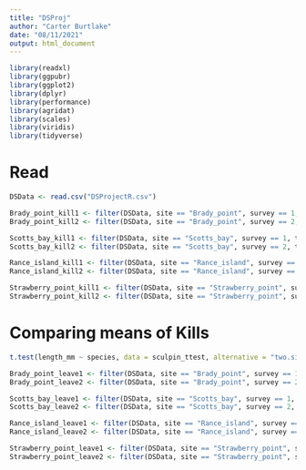 ```yaml
---
title: "DSProj"
author: "Carter Burtlake"
date: "08/11/2021"
output: html_document
---
```


```r
library(readxl)
library(ggpubr)
library(ggplot2)
library(dplyr)
library(performance) 
library(agridat)
library(scales)
library(viridis)
library(tidyverse)
```

# Read 
```r
DSData <- read.csv("DSProjectR.csv")
```

```r
Brady_point_kill1 <- filter(DSData, site == "Brady_point", survey == 1, treatment == "Kill")
Brady_point_kill2 <- filter(DSData, site == "Brady_point", survey == 2, treatment == "Kill")

Scotts_bay_kill1 <- filter(DSData, site == "Scotts_bay", survey == 1, treatment == "Kill")
Scotts_bay_kill2 <- filter(DSData, site == "Scotts_bay", survey == 2, treatment == "Kill")

Rance_island_kill1 <- filter(DSData, site == "Rance_island", survey == 1, treatment == "Kill")
Rance_island_kill2 <- filter(DSData, site == "Rance_island", survey == 2, treatment == "Kill")

Strawberry_point_kill1 <- filter(DSData, site == "Strawberry_point", survey == 1, treatment == "Kill")
Strawberry_point_kill2 <- filter(DSData, site == "Strawberry_point", survey == 2, treatment == "Kill")
```


# Comparing means of Kills
```r
t.test(length_mm ~ species, data = sculpin_ttest, alternative = "two.sided", var.equal = T, conf.level = 0.95)
```


```r
Brady_point_leave1 <- filter(DSData, site == "Brady_point", survey == 1, treatment == "Leave")
Brady_point_leave2 <- filter(DSData, site == "Brady_point", survey == 2, treatment == "Leave")

Scotts_bay_leave1 <- filter(DSData, site == "Scotts_bay", survey == 1, treatment == "Leave")
Scotts_bay_leave2 <- filter(DSData, site == "Scotts_bay", survey == 2, treatment == "Leave")

Rance_island_leave1 <- filter(DSData, site == "Rance_island", survey == 1, treatment == "Leave")
Rance_island_leave2 <- filter(DSData, site == "Rance_island", survey == 2, treatment == "Leave")

Strawberry_point_leave1 <- filter(DSData, site == "Strawberry_point", survey == 1, treatment == "Leave")
Strawberry_point_leave2 <- filter(DSData, site == "Strawberry_point", survey == 2, treatment == "Leave")
```
